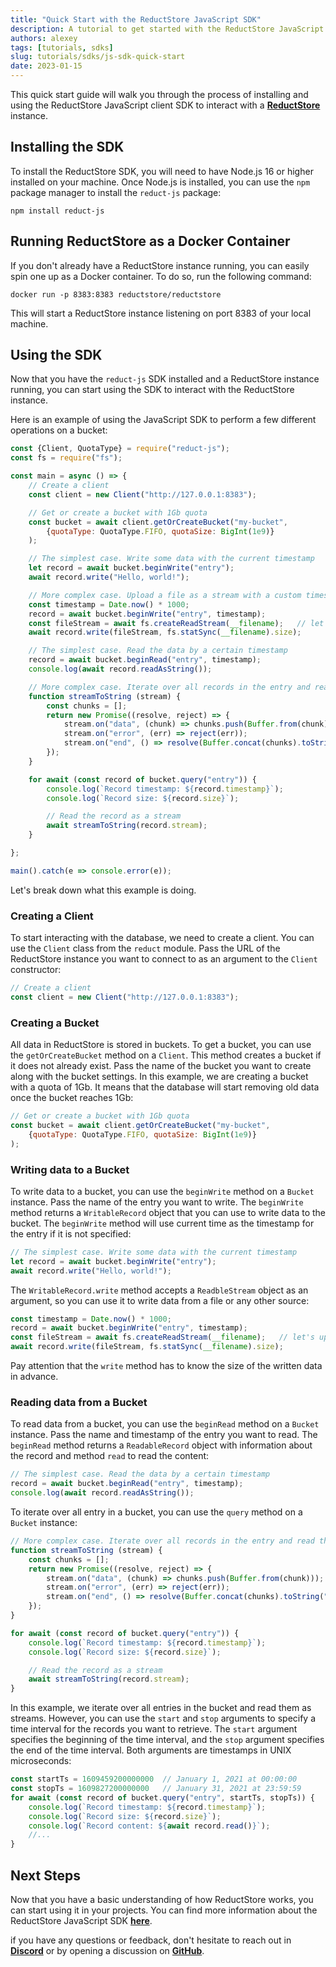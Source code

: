 ```yaml
---
title: "Quick Start with the ReductStore JavaScript SDK"
description: A tutorial to get started with the ReductStore JavaScript SDK
authors: alexey
tags: [tutorials, sdks]
slug: tutorials/sdks/js-sdk-quick-start
date: 2023-01-15
---
```


<head>
    <link rel="canonical" href="https://js.reduct.store/en/latest/docs/quick-start" />
</head>

This quick start guide will walk you through the process of installing and using the ReductStore JavaScript client SDK
to
interact with a [**ReductStore**](https://github.com/reductstore/reductstore) instance.

## Installing the SDK

To install the ReductStore SDK, you will need to have Node.js 16 or higher installed on your machine. Once Node.js is
installed, you can use the `npm` package manager to install the `reduct-js` package:

```
npm install reduct-js
```

<!--truncate-->

## Running ReductStore as a Docker Container

If you don't already have a ReductStore instance running, you can easily spin one up as a Docker container. To do so,
run the following command:

```
docker run -p 8383:8383 reductstore/reductstore
```

This will start a ReductStore instance listening on port 8383 of your local machine.

## Using the SDK

Now that you have the `reduct-js` SDK installed and a ReductStore instance running, you can start using the SDK to
interact with the ReductStore instance.

Here is an example of using the JavaScript SDK to perform a few different operations on a bucket:

```javascript 
const {Client, QuotaType} = require("reduct-js");
const fs = require("fs");

const main = async () => {
    // Create a client
    const client = new Client("http://127.0.0.1:8383");

    // Get or create a bucket with 1Gb quota
    const bucket = await client.getOrCreateBucket("my-bucket",
        {quotaType: QuotaType.FIFO, quotaSize: BigInt(1e9)}
    );

    // The simplest case. Write some data with the current timestamp
    let record = await bucket.beginWrite("entry");
    await record.write("Hello, world!");

    // More complex case. Upload a file as a stream with a custom timestamp unix timestamp in microseconds
    const timestamp = Date.now() * 1000;
    record = await bucket.beginWrite("entry", timestamp);
    const fileStream = await fs.createReadStream(__filename);   // let's upload this file
    await record.write(fileStream, fs.statSync(__filename).size);

    // The simplest case. Read the data by a certain timestamp
    record = await bucket.beginRead("entry", timestamp);
    console.log(await record.readAsString());

    // More complex case. Iterate over all records in the entry and read them as steams
    function streamToString (stream) {
        const chunks = [];
        return new Promise((resolve, reject) => {
            stream.on("data", (chunk) => chunks.push(Buffer.from(chunk)));
            stream.on("error", (err) => reject(err));
            stream.on("end", () => resolve(Buffer.concat(chunks).toString("utf8")));
        });
    }

    for await (const record of bucket.query("entry")) {
        console.log(`Record timestamp: ${record.timestamp}`);
        console.log(`Record size: ${record.size}`);

        // Read the record as a stream
        await streamToString(record.stream);
    }

};

main().catch(e => console.error(e));
```

Let's break down what this example is doing.

### Creating a Client

To start interacting with the database, we need to create a client. You can use the `Client` class from the `reduct`
module. Pass the URL of the ReductStore instance you want to connect to as an argument to the `Client` constructor:

```javascript
// Create a client
const client = new Client("http://127.0.0.1:8383");
```

### Creating a Bucket

All data in ReductStore is stored in buckets. To get a bucket, you can use the `getOrCreateBucket` method on a `Client`.
This method creates a bucket if it does not already exist. Pass the name of the bucket you want to create along with
the bucket settings. In this example, we are creating a bucket with a quota of 1Gb. It means that the database will
start removing old data once the bucket reaches 1Gb:

```javascript
// Get or create a bucket with 1Gb quota
const bucket = await client.getOrCreateBucket("my-bucket",
    {quotaType: QuotaType.FIFO, quotaSize: BigInt(1e9)}
);
```

### Writing data to a Bucket

To write data to a bucket, you can use the `beginWrite` method on a `Bucket` instance. Pass the name of the entry you
want to write. The `beginWrite` method returns a `WritableRecord` object that you can use to write data to the bucket.
The `beginWrite` method will use current time as the timestamp for the entry if it is not specified:

```javascript
// The simplest case. Write some data with the current timestamp
let record = await bucket.beginWrite("entry");
await record.write("Hello, world!");
```

The `WritableRecord.write` method accepts a `ReadbleStream` object as an argument, so you can use it to write data from
a file or any other source:

```javascript
const timestamp = Date.now() * 1000;
record = await bucket.beginWrite("entry", timestamp);
const fileStream = await fs.createReadStream(__filename);   // let's upload this file
await record.write(fileStream, fs.statSync(__filename).size);
```

Pay attention that the `write` method has to know the size of the written data in advance.

### Reading data from a Bucket

To read data from a bucket, you can use the `beginRead` method on a `Bucket` instance.
Pass the name and timestamp of the entry you want to read.
The `beginRead` method returns a `ReadableRecord` object with information about the record and method `read` to read the
content:

```javascript 
// The simplest case. Read the data by a certain timestamp
record = await bucket.beginRead("entry", timestamp);
console.log(await record.readAsString());
```

To iterate over all entry in a bucket, you can use the `query` method on a `Bucket` instance:

```javascript
// More complex case. Iterate over all records in the entry and read them as steams
function streamToString (stream) {
    const chunks = [];
    return new Promise((resolve, reject) => {
        stream.on("data", (chunk) => chunks.push(Buffer.from(chunk)));
        stream.on("error", (err) => reject(err));
        stream.on("end", () => resolve(Buffer.concat(chunks).toString("utf8")));
    });
}

for await (const record of bucket.query("entry")) {
    console.log(`Record timestamp: ${record.timestamp}`);
    console.log(`Record size: ${record.size}`);

    // Read the record as a stream
    await streamToString(record.stream);
}
```

In this example, we iterate over all entries in the bucket and read them as streams. However, you can use the `start`
and `stop` arguments to specify a time interval for the records you want to
retrieve. The `start` argument specifies the beginning of the time interval, and the `stop` argument specifies the end of
the time interval. Both arguments are timestamps in UNIX microseconds:

```javascript
const startTs = 1609459200000000  // January 1, 2021 at 00:00:00
const stopTs = 1609827200000000   // January 31, 2021 at 23:59:59
for await (const record of bucket.query("entry", startTs, stopTs)) {
    console.log(`Record timestamp: ${record.timestamp}`);
    console.log(`Record size: ${record.size}`);
    console.log(`Record content: ${await record.read()}`);
    //...
}
```

## Next Steps

Now that you have a basic understanding of how ReductStore works, you can start using it in your projects. You can find
more information about the ReductStore JavaScript SDK [**here**](https://github.com/reductstore/reduct-js).

if you have any questions or feedback, don't hesitate to reach out in [**Discord**](https://discord.gg/8wPtPGJYsn)
or by opening a discussion on [**GitHub**](https://github.com/reductstore/reductstore/discussions).
